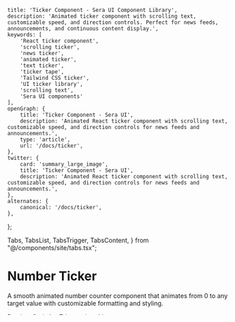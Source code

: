     title: 'Ticker Component - Sera UI Component Library',
    description: 'Animated ticker component with scrolling text, customizable speed, and direction controls. Perfect for news feeds, announcements, and continuous content display.',
    keywords: [
        'React ticker component',
        'scrolling ticker',
        'news ticker',
        'animated ticker',
        'text ticker',
        'ticker tape',
        'Tailwind CSS ticker',
        'UI ticker library',
        'scrolling text',
        'Sera UI components'
    ],
    openGraph: {
        title: 'Ticker Component - Sera UI',
        description: 'Animated React ticker component with scrolling text, customizable speed, and direction controls for news feeds and announcements.',
        type: 'article',
        url: '/docs/ticker',
    },
    twitter: {
        card: 'summary_large_image',
        title: 'Ticker Component - Sera UI',
        description: 'Animated React ticker component with scrolling text, customizable speed, and direction controls for news feeds and announcements.',
    },
    alternates: {
        canonical: '/docs/ticker',
    },
};

  Tabs,
  TabsList,
  TabsTrigger,
  TabsContent,
} from "@/components/site/tabs.tsx";

<AI dir="left"/>

# Number Ticker
A smooth animated number counter component that animates from 0 to any target value with customizable formatting and styling.

<Tabs defaultValue="preview" className="">
  <TabsList>
    <TabsTrigger value="preview">Preview</TabsTrigger>
    <TabsTrigger value="code">Code</TabsTrigger>
  </TabsList>
  <TabsContent value="preview">
    <ComponentRenderer component={<Tickerview />} reTrigger={true}/>
  </TabsContent>
  <TabsContent value="code">
    <CodeBlock filePath="src/app/docs/ticker/ticker.tsx" />
  </TabsContent>
</Tabs>


## Usage

```tsx
import NumberTicker from "./ticker"

export default function Example() {
  return (
    <NumberTicker
      value={100}
      duration={2500}
      className="text-4xl font-bold"
      prefix="$"
      decimalPlaces={2}
    />
  )
}
```

## Props

<div className="my-8 overflow-x-auto">
  <table className="w-full text-sm border border-gray-200 dark:border-gray-700">
    <thead className="bg-gray-50 dark:bg-gray-800 text-left font-semibold text-gray-700 dark:text-gray-200 border-b border-gray-200 dark:border-gray-700">
      <tr>
        <th className="px-4 py-2 border-r border-gray-200 dark:border-gray-700">Prop</th>
        <th className="px-4 py-2 border-r border-gray-200 dark:border-gray-700">Type</th>
        <th className="px-4 py-2 border-r border-gray-200 dark:border-gray-700">Default</th>
        <th className="px-4 py-2">Description</th>
      </tr>
    </thead>
    <tbody className="text-gray-800 dark:text-gray-100">
      <tr className="even:bg-gray-50 dark:even:bg-gray-800/40 border-b border-gray-200 dark:border-gray-700">
        <td className="px-4 py-2 border-r border-gray-200 dark:border-gray-700"><code>value</code></td>
        <td className="px-4 py-2 border-r border-gray-200 dark:border-gray-700"><code>number</code></td>
        <td className="px-4 py-2 border-r border-gray-200 dark:border-gray-700">–</td>
        <td className="px-4 py-2">The target number to animate to</td>
      </tr>
      <tr className="even:bg-gray-50 dark:even:bg-gray-800/40 border-b border-gray-200 dark:border-gray-700">
        <td className="px-4 py-2 border-r border-gray-200 dark:border-gray-700"><code>duration</code></td>
        <td className="px-4 py-2 border-r border-gray-200 dark:border-gray-700"><code>number</code></td>
        <td className="px-4 py-2 border-r border-gray-200 dark:border-gray-700"><code>2000</code></td>
        <td className="px-4 py-2">Animation duration in milliseconds</td>
      </tr>
      <tr className="even:bg-gray-50 dark:even:bg-gray-800/40 border-b border-gray-200 dark:border-gray-700">
        <td className="px-4 py-2 border-r border-gray-200 dark:border-gray-700"><code>delay</code></td>
        <td className="px-4 py-2 border-r border-gray-200 dark:border-gray-700"><code>number</code></td>
        <td className="px-4 py-2 border-r border-gray-200 dark:border-gray-700"><code>0</code></td>
        <td className="px-4 py-2">Delay before animation starts in milliseconds</td>
      </tr>
      <tr className="even:bg-gray-50 dark:even:bg-gray-800/40 border-b border-gray-200 dark:border-gray-700">
        <td className="px-4 py-2 border-r border-gray-200 dark:border-gray-700"><code>decimalPlaces</code></td>
        <td className="px-4 py-2 border-r border-gray-200 dark:border-gray-700"><code>number</code></td>
        <td className="px-4 py-2 border-r border-gray-200 dark:border-gray-700"><code>0</code></td>
        <td className="px-4 py-2">Number of decimal places to display</td>
      </tr>
      <tr className="even:bg-gray-50 dark:even:bg-gray-800/40 border-b border-gray-200 dark:border-gray-700">
        <td className="px-4 py-2 border-r border-gray-200 dark:border-gray-700"><code>prefix</code></td>
        <td className="px-4 py-2 border-r border-gray-200 dark:border-gray-700"><code>string</code></td>
        <td className="px-4 py-2 border-r border-gray-200 dark:border-gray-700"><code>""</code></td>
        <td className="px-4 py-2">Text to display before the number (e.g. `$`, `€`)</td>
      </tr>
      <tr className="even:bg-gray-50 dark:even:bg-gray-800/40 border-b border-gray-200 dark:border-gray-700">
        <td className="px-4 py-2 border-r border-gray-200 dark:border-gray-700"><code>suffix</code></td>
        <td className="px-4 py-2 border-r border-gray-200 dark:border-gray-700"><code>string</code></td>
        <td className="px-4 py-2 border-r border-gray-200 dark:border-gray-700"><code>""</code></td>
        <td className="px-4 py-2">Text to display after the number (e.g. `%`, `+`, `K`)</td>
      </tr>
      <tr className="even:bg-gray-50 dark:even:bg-gray-800/40 border-b border-gray-200 dark:border-gray-700">
        <td className="px-4 py-2 border-r border-gray-200 dark:border-gray-700"><code>className</code></td>
        <td className="px-4 py-2 border-r border-gray-200 dark:border-gray-700"><code>string</code></td>
        <td className="px-4 py-2 border-r border-gray-200 dark:border-gray-700"><code>""</code></td>
        <td className="px-4 py-2">Additional CSS classes for styling</td>
      </tr>
      <tr className="even:bg-gray-50 dark:even:bg-gray-800/40">
        <td className="px-4 py-2 border-r border-gray-200 dark:border-gray-700"><code>onComplete</code></td>
        <td className="px-4 py-2 border-r border-gray-200 dark:border-gray-700"><code>function</code></td>
        <td className="px-4 py-2 border-r border-gray-200 dark:border-gray-700">–</td>
        <td className="px-4 py-2">Callback function called when animation completes</td>
      </tr>
    </tbody>
  </table>
</div>

## Examples

### Basic Counter
```tsx
<NumberTicker value={42} />
```

### Currency Display
```tsx
<NumberTicker 
  value={1234.56} 
  prefix="$" 
  decimalPlaces={2}
  className="text-2xl font-bold text-green-600"
/>
```

### Percentage with Callback
```tsx
<NumberTicker 
  value={95.5} 
  suffix="%" 
  decimalPlaces={1}
  duration={3000}
  onComplete={() => console.log('Animation complete!')}
/>
```
